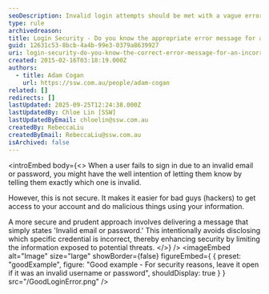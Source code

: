 ```yaml
---
seoDescription: Invalid login attempts should be met with a vague error message to prevent hackers from exploiting incorrect credentials.
type: rule
archivedreason:
title: Login Security - Do you know the appropriate error message for an invalid username or password entry?
guid: 12631c53-8bcb-4a4b-99e3-0379a8639927
uri: login-security-do-you-know-the-correct-error-message-for-an-incorrect-user-name-or-password
created: 2015-02-16T03:18:19.000Z
authors:
  - title: Adam Cogan
    url: https://ssw.com.au/people/adam-cogan
related: []
redirects: []
lastUpdated: 2025-09-25T12:24:38.000Z
lastUpdatedBy: Chloe Lin [SSW]
lastUpdatedByEmail: chloelin@ssw.com.au
createdBy: RebeccaLiu
createdByEmail: RebeccaLiu@ssw.com.au
isArchived: false
---
```


<introEmbed
  body={<>
When a user fails to sign in due to an invalid email or password, you might have the well intention of letting them know by telling them exactly which one is invalid.

However, this is not secure. It makes it easier for bad guys (hackers) to get access to your account and do malicious things using your information.

A more secure and prudent approach involves delivering a message that simply states 'Invalid email or password.' This intentionally avoids disclosing which specific credential is incorrect, thereby enhancing security by limiting the information exposed to potential threats.
  </>}
/>
<imageEmbed
  alt="Image"
  size="large"
  showBorder={false}
  figureEmbed={ {
    preset: "goodExample",
    figure: "Good example - For security reasons, leave it open if it was an invalid username or password",
    shouldDisplay: true
  } }
  src="/GoodLoginError.png"
/>
